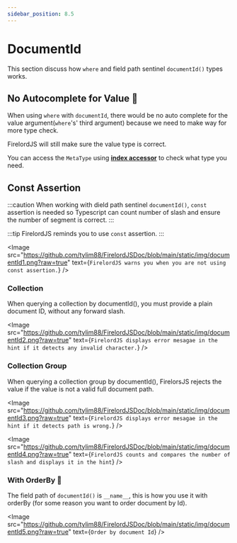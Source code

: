 ```yaml
---
sidebar_position: 8.5
---
```


# DocumentId

This section discuss how `where` and field path sentinel `documentId()` types works.


## No Autocomplete for Value 🐧

When using `where` with `documentId`, there would be no auto complete for the value argument(`where`'s' third argument) because we need to make way for more type check.

FirelordJS will still make sure the value type is correct.

You can access the `MetaType` using **[index accessor](../guides/children_and_metatype#index-accessor-%EF%B8%8F)** to check what type you need.

## Const Assertion

:::caution
When working with dield path sentinel `documentId()`, `const` assertion is needed so Typescript can count number of slash and ensure the number of segment is correct.
:::

:::tip
FirelordJS reminds you to use `const` assertion.
:::

<Image
	src="https://github.com/tylim88/FirelordJSDoc/blob/main/static/img/documentId1.png?raw=true"
	text={`FirelordJS warns you when you are not using const assertion.`}
/>

### Collection

When querying a collection by documentId(), you must provide a plain document ID, without any forward slash.

<Image
	src="https://github.com/tylim88/FirelordJSDoc/blob/main/static/img/documentId2.png?raw=true"
	text={`FirelordJS displays error mesagae in the hint if it detects any invalid character.`}
/>

### Collection Group

When querying a collection group by documentId(), FirelorsJS rejects the value if the value is not a valid full document path.

<Image
	src="https://github.com/tylim88/FirelordJSDoc/blob/main/static/img/documentId3.png?raw=true"
	text={`FirelordJS displays error mesagae in the hint if it detects path is wrong.`}
/>

<Image
	src="https://github.com/tylim88/FirelordJSDoc/blob/main/static/img/documentId4.png?raw=true"
	text={`FirelordJS counts and compares the number of slash and displays it in the hint`}
/>

### With OrderBy 🦜

The field path of `documentId()` is `__name__`, this is how you use it with orderBy (for some reason you want to order document by Id).

<Image
	src="https://github.com/tylim88/FirelordJSDoc/blob/main/static/img/documentId5.png?raw=true"
	text={`Order by document Id`}
/>
